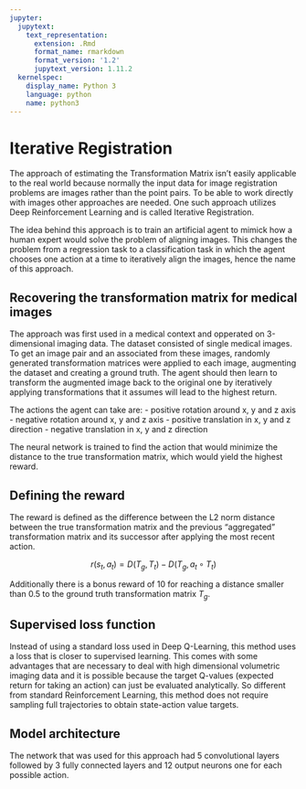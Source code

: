 ```yaml
---
jupyter:
  jupytext:
    text_representation:
      extension: .Rmd
      format_name: rmarkdown
      format_version: '1.2'
      jupytext_version: 1.11.2
  kernelspec:
    display_name: Python 3
    language: python
    name: python3
---
```


<!-- #region -->
# Iterative Registration

The approach of estimating the Transformation Matrix isn't easily applicable to the real world because normally the input data for image registration problems are images rather than the point pairs. To be able to work directly with images other approaches are needed. One such approach utilizes Deep Reinforcement Learning and is called Iterative Registration.

The idea behind this approach is to train an artificial agent to mimick how a human expert would solve the problem of aligning images. This changes the problem from a regression task to a classification task in which the agent chooses one action at a time to iteratively align the images, hence the name of this approach.

## Recovering the transformation matrix for medical images

The approach was first used in a medical context and opperated on 3-dimensional imaging data. The dataset consisted of single medical images. To get an image pair and an associated from these images, randomly generated transformation matrices were applied to each image, augmenting the dataset and creating a ground truth. The agent should then learn to transform the augmented image back to the original one by iteratively applying transformations that it assumes will lead to the highest return.

The actions the agent can take are:
- positive rotation around x, y and z axis
- negative rotation around x, y and z axis
- positive translation in x, y and z direction
- negative translation in x, y and z direction

The neural network is trained to find the action that would minimize the distance to the true transformation matrix, which would yield the highest reward.

## Defining the reward

The reward is defined as the difference between the L2 norm distance between the true transformation matrix and the previous "aggregated" transformation matrix and its successor after applying the most recent action. 

$$ r(s_t, a_t) =  D(T_g, T_t) - D(T_g, a_t \circ T_t)$$

Additionally there is a bonus reward of 10 for reaching a distance smaller than 0.5 to the ground truth transformation matrix $T_g$.


## Supervised loss function

Instead of using a standard loss used in Deep Q-Learning, this method uses a loss that is closer to supervised learning. This comes with some advantages that are necessary to deal with high dimensional volumetric imaging data and it is possible because the target Q-values (expected return for taking an action) can just be evaluated analytically. So different from standard Reinforcement Learning, this method does not require sampling full trajectories to obtain state-action value targets.


## Model architecture

The network that was used for this approach had 5 convolutional layers followed by 3 fully connected layers and 12 output neurons one for each possible action.
<!-- #endregion -->
